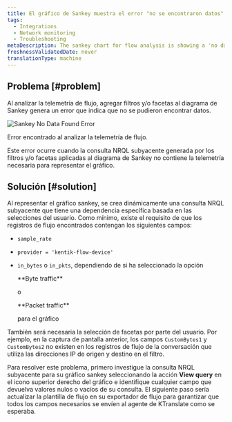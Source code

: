 ```yaml
---
title: El gráfico de Sankey muestra el error "no se encontraron datos"
tags:
  - Integrations
  - Network monitoring
  - Troubleshooting
metaDescription: The sankey chart for flow analysis is showing a 'no data found' error in your UI.
freshnessValidatedDate: never
translationType: machine
---
```


## Problema [#problem]

Al analizar la telemetría de flujo, agregar filtros y/o facetas al diagrama de Sankey genera un error que indica que no se pudieron encontrar datos.

<img
  title="Sankey No Data Found Error"
  alt="Sankey No Data Found Error"
  src="/images/network_screenshot-crop_sankey-no-data.webp"
/>

<figcaption>
  Error encontrado al analizar la telemetría de flujo.
</figcaption>

Este error ocurre cuando la consulta NRQL subyacente generada por los filtros y/o facetas aplicadas al diagrama de Sankey no contiene la telemetría necesaria para representar el gráfico.

## Solución [#solution]

Al representar el gráfico sankey, se crea dinámicamente una consulta NRQL subyacente que tiene una dependencia específica basada en las selecciones del usuario. Como mínimo, existe el requisito de que los registros de flujo encontrados contengan los siguientes campos:

* `sample_rate`

* `provider = 'kentik-flow-device'`

* `in_bytes` o `in_pkts`, dependiendo de si ha seleccionado la opción

  <DNT>
    **Byte traffic**
  </DNT>

  o

  <DNT>
    **Packet traffic**
  </DNT>

  para el gráfico

También será necesaria la selección de facetas por parte del usuario. Por ejemplo, en la captura de pantalla anterior, los campos `CustomBytes1` y `CustomBytes2` no existen en los registros de flujo de la conversación que utiliza las direcciones IP de origen y destino en el filtro.

Para resolver este problema, primero investigue la consulta NRQL subyacente para su gráfico sankey seleccionando la acción <DNT>**View query**</DNT> en el icono superior derecho del gráfico e identifique cualquier campo que devuelva valores nulos o vacíos de su consulta. El siguiente paso sería actualizar la plantilla de flujo en su exportador de flujo para garantizar que todos los campos necesarios se envíen al agente de KTranslate como se esperaba.
